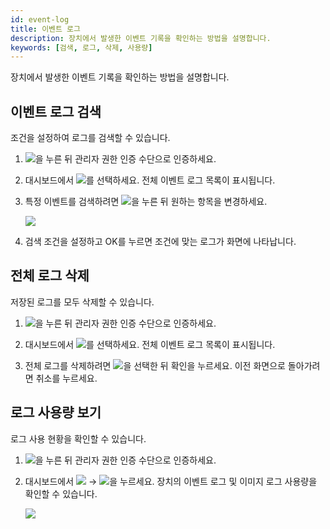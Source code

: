```yaml
---
id: event-log
title: 이벤트 로그
description: 장치에서 발생한 이벤트 기록을 확인하는 방법을 설명합니다.
keywords: [검색, 로그, 삭제, 사용량]
---
```


장치에서 발생한 이벤트 기록을 확인하는 방법을 설명합니다.

## 이벤트 로그 검색

조건을 설정하여 로그를 검색할 수 있습니다.

1. <Image src='/img/common/ico-menu-bs3.svg' ico alone />을 누른 뒤 관리자 권한 인증 수단으로 인증하세요.

1. <Cmd>대시보드</Cmd>에서 <Image src='/img/common/ico-eventlog.png' ico alone />를 선택하세요. 전체 이벤트 로그 목록이 표시됩니다.

1. 특정 이벤트를 검색하려면 <Image src='/img/common/ico-search.svg' ico alone />을 누른 뒤 원하는 항목을 변경하세요.

    <Image src='/img/device/bs3-eventlog.png' />

1. 검색 조건을 설정하고 <Cmd>OK</Cmd>를 누르면 조건에 맞는 로그가 화면에 나타납니다.

## 전체 로그 삭제

저장된 로그를 모두 삭제할 수 있습니다.

1. <Image src='/img/common/ico-menu-bs3.svg' ico alone />을 누른 뒤 관리자 권한 인증 수단으로 인증하세요.

1. <Cmd>대시보드</Cmd>에서 <Image src='/img/common/ico-eventlog.png' ico alone />를 선택하세요. 전체 이벤트 로그 목록이 표시됩니다.

1. 전체 로그를 삭제하려면 <Image src='/img/common/ico-delete.svg' ico alone />을 선택한 뒤 <Cmd>확인</Cmd>을 누르세요. 이전 화면으로 돌아가려면 <Cmd>취소</Cmd>를 누르세요.

## 로그 사용량 보기

로그 사용 현황을 확인할 수 있습니다.

1. <Image src='/img/common/ico-menu-bs3.svg' ico alone />을 누른 뒤 관리자 권한 인증 수단으로 인증하세요.

1. <Cmd>대시보드</Cmd>에서 <Image src='/img/common/ico-eventlog.png' ico alone /> → <Image src='/img/common/ico-info.svg' ico alone />을 누르세요. 장치의 이벤트 로그 및 이미지 로그 사용량을 확인할 수 있습니다.

    <Image src='/img/device/bs3-eventlog1.png' />